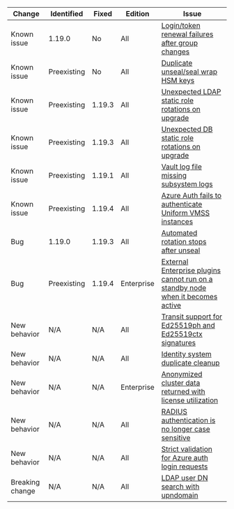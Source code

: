 Change          | Identified  | Fixed  | Edition    | Issue
--------------- | ----------- |------- | ---------- | -----
Known issue     | 1.19.0      | No     | All        | [Login/token renewal failures after group changes](/vault/docs/updates/important-changes#login-token-renewal-failures-after-group-changes)
Known issue     | Preexisting | No     | All        | [Duplicate unseal/seal wrap HSM keys](/vault/docs/v1.16.x/upgrading/upgrade-to-1.16.x#seal-seal-wrapped-duplicate-hsm-keys)
Known issue     | Preexisting | 1.19.3 | All        | [Unexpected LDAP static role rotations on upgrade](/vault/docs/v1.19.x/updates/important-changes#ldap-static-role-rotations)
Known issue     | Preexisting | 1.19.3 | All        | [Unexpected DB static role rotations on upgrade](/vault/docs/v1.19.x/updates/important-changes#db-static-role-rotations)
Known issue     | Preexisting | 1.19.1 | All        | [Vault log file missing subsystem logs](/vault/docs/updates/v1.19.x/important-changes#missing-logs)
Known issue     | Preexisting | 1.19.4 | All        | [Azure Auth fails to authenticate Uniform VMSS instances](/vault/docs/v1.16.x/upgrading/upgrade-to-1.16.x#azure-auth-fails-to-authenticate-uniform-vmss-instances)
Bug             | 1.19.0      | 1.19.3 | All        | [Automated rotation stops after unseal](/vault/docs/updates/important-changes#automated-rotation-stops-after-unseal)
Bug             | Preexisting | 1.19.4 | Enterprise | [External Enterprise plugins cannot run on a standby node when it becomes active](/vault/docs/updates/important-changes#external-vault-enterprise-plugins-can-t-run-on-a-standby-node-when-it-becomes-active)
New behavior    | N/A         | N/A    | All        | [Transit support for Ed25519ph and Ed25519ctx signatures](/vault/docs/updates/important-changes#transit-support-for-ed25519ph-and-ed25519ctx-signatures)
New behavior    | N/A         | N/A    | All        | [Identity system duplicate cleanup](/vault/docs/updates/important-changes#identity-system-duplicate-cleanup)
New behavior    | N/A         | N/A    | Enterprise | [Anonymized cluster data returned with license utilization](/vault/docs/updates/important-changes#anonymized-cluster-data-returned-with-license-utilization)
New behavior    | N/A         | N/A    | All        | [RADIUS authentication is no longer case sensitive](/vault/docs/updates/important-changes#radius-authentication-is-no-longer-case-sensitive)
New behavior    | N/A         | N/A    | All        | [Strict validation for Azure auth login requests](/vault/docs/updates/important-changes#strict-validation-for-azure-auth-login-requests)
Breaking change | N/A         | N/A    | All        | [LDAP user DN search with upndomain](/vault/docs/updates/important-changes#ldap)
